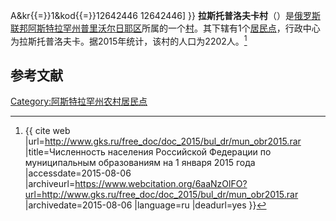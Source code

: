 {{Infobox Settlement
| official_name = 拉斯托普洛夫卡村
| native_name = Село Растопуловка
| settlement_type = [[村|村]]
| subdivision_type = [[国家|国家]]
| subdivision_type1 = [[俄罗斯行政区划|州]]
| subdivision_type2 = [[区_(苏联)|区]]
| subdivision_name = {{RUS}}
| subdivision_name1 = [[阿斯特拉罕州|阿斯特拉罕州]]
| subdivision_name2 = [[普里沃尔日耶区|普里沃尔日耶区]]
| seat_type = 行政中心
| seat = 拉斯托普洛夫卡
| population_as_of=2015
| population_footnotes = <ref name=stat />
| population_total = 2202
| coordinates_display = inline,title
| latd = 46.5008333333333 | latm =  | lats =  | latNS = N
| longd = 48.0347222222222 | longm =  | longs =  | longEW = E
| timezone = [[萨马拉时间|MSK+1]]
| utc_offset = +4
| blank_name = [[俄罗斯市政土地区划代码|OKTMO编码]]
| blank_info = [http://classif.spb.ru/classificators/view/tma.php?st{{=}}A&kr{{=}}1&kod{{=}}12642446 12642446]
}}
'''拉斯托普洛夫卡村'''（{{lang-ru|Село Растопуловка}}）是[[俄罗斯联邦|俄罗斯联邦]][[阿斯特拉罕州|阿斯特拉罕州]][[普里沃尔日耶区|普里沃尔日耶区]]所属的一个[[村|村]]。其下辖有1个[[居民点|居民点]]，行政中心为拉斯托普洛夫卡。据2015年统计，该村的人口为2202人。<ref name=stat>{{ cite web |url=http://www.gks.ru/free_doc/doc_2015/bul_dr/mun_obr2015.rar |title=Численность населения Российской Федерации по муниципальным образованиям на 1 января 2015 года |accessdate=2015-08-06 |archiveurl=https://www.webcitation.org/6aaNzOlFO?url=http://www.gks.ru/free_doc/doc_2015/bul_dr/mun_obr2015.rar |archivedate=2015-08-06 |language=ru |deadurl=yes }}</ref>

== 参考文献 ==
{{reflist}}

{{Russia-stub}}

[[Category:阿斯特拉罕州农村居民点|Category:阿斯特拉罕州农村居民点]]